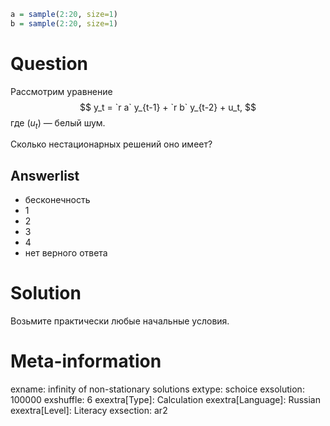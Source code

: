```r
a = sample(2:20, size=1)
b = sample(2:20, size=1)
```

Question
========

Рассмотрим уравнение 
$$
y_t = `r a` y_{t-1} + `r b` y_{t-2} + u_t,
$$
где $(u_t)$ — белый шум. 

Сколько нестационарных решений оно имеет?


Answerlist
----------
* бесконечность 
* 1
* 2
* 3
* 4
* нет верного ответа

Solution
========

Возьмите практически любые начальные условия. 

Meta-information
================
exname: infinity of non-stationary solutions
extype: schoice
exsolution: 100000
exshuffle: 6
exextra[Type]: Calculation
exextra[Language]: Russian
exextra[Level]: Literacy
exsection: ar2
